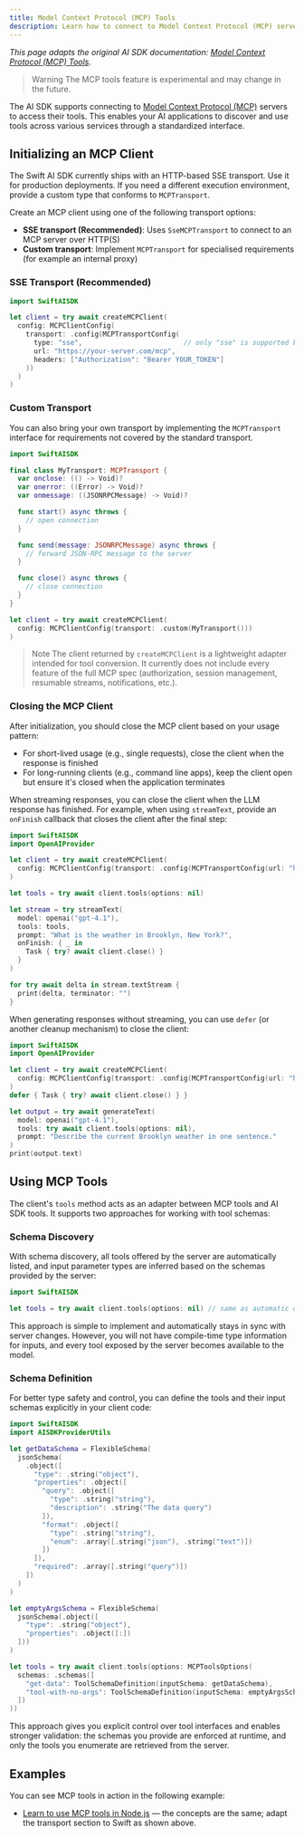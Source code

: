 ```yaml
---
title: Model Context Protocol (MCP) Tools
description: Learn how to connect to Model Context Protocol (MCP) servers and use their tools with AI SDK Core.
---
```


_This page adapts the original AI SDK documentation: [Model Context Protocol (MCP) Tools](https://ai-sdk.dev/docs/ai-sdk-core/mcp-tools)._ 

> Warning
> The MCP tools feature is experimental and may change in the future.

The AI SDK supports connecting to [Model Context Protocol (MCP)](https://modelcontextprotocol.io/) servers to access their tools.
This enables your AI applications to discover and use tools across various services through a standardized interface.

## Initializing an MCP Client

The Swift AI SDK currently ships with an HTTP-based SSE transport. Use it for production deployments. If you need a different execution environment, provide a custom type that conforms to `MCPTransport`.

Create an MCP client using one of the following transport options:

- **SSE transport (Recommended)**: Uses `SseMCPTransport` to connect to an MCP server over HTTP(S)
- **Custom transport**: Implement `MCPTransport` for specialised requirements (for example an internal proxy)

### SSE Transport (Recommended)

```swift
import SwiftAISDK

let client = try await createMCPClient(
  config: MCPClientConfig(
    transport: .config(MCPTransportConfig(
      type: "sse",                         // only "sse" is supported by the built-in factory
      url: "https://your-server.com/mcp",
      headers: ["Authorization": "Bearer YOUR_TOKEN"]
    ))
  )
)
```

### Custom Transport

You can also bring your own transport by implementing the `MCPTransport` interface for requirements not covered by the standard transport.

```swift
import SwiftAISDK

final class MyTransport: MCPTransport {
  var onclose: (() -> Void)?
  var onerror: ((Error) -> Void)?
  var onmessage: ((JSONRPCMessage) -> Void)?

  func start() async throws {
    // open connection
  }

  func send(message: JSONRPCMessage) async throws {
    // forward JSON-RPC message to the server
  }

  func close() async throws {
    // close connection
  }
}

let client = try await createMCPClient(
  config: MCPClientConfig(transport: .custom(MyTransport()))
)
```

> Note
> The client returned by `createMCPClient` is a lightweight adapter intended for tool conversion. It currently does not include every feature of the full MCP spec (authorization, session management, resumable streams, notifications, etc.).

### Closing the MCP Client

After initialization, you should close the MCP client based on your usage pattern:

- For short-lived usage (e.g., single requests), close the client when the response is finished
- For long-running clients (e.g., command line apps), keep the client open but ensure it's closed when the application terminates

When streaming responses, you can close the client when the LLM response has finished. For example, when using `streamText`, provide an `onFinish` callback that closes the client after the final step:

```swift
import SwiftAISDK
import OpenAIProvider

let client = try await createMCPClient(
  config: MCPClientConfig(transport: .config(MCPTransportConfig(url: "https://your-server.com/mcp")))
)

let tools = try await client.tools(options: nil)

let stream = try streamText(
  model: openai("gpt-4.1"),
  tools: tools,
  prompt: "What is the weather in Brooklyn, New York?",
  onFinish: { _ in
    Task { try? await client.close() }
  }
)

for try await delta in stream.textStream {
  print(delta, terminator: "")
}
```

When generating responses without streaming, you can use `defer` (or another cleanup mechanism) to close the client:

```swift
import SwiftAISDK
import OpenAIProvider

let client = try await createMCPClient(
  config: MCPClientConfig(transport: .config(MCPTransportConfig(url: "https://your-server.com/mcp")))
)
defer { Task { try? await client.close() } }

let output = try await generateText(
  model: openai("gpt-4.1"),
  tools: try await client.tools(options: nil),
  prompt: "Describe the current Brooklyn weather in one sentence."
)
print(output.text)
```

## Using MCP Tools

The client's `tools` method acts as an adapter between MCP tools and AI SDK tools. It supports two approaches for working with tool schemas:

### Schema Discovery

With schema discovery, all tools offered by the server are automatically listed, and input parameter types are inferred based on the schemas provided by the server:

```swift
import SwiftAISDK

let tools = try await client.tools(options: nil) // same as automatic discovery
```

This approach is simple to implement and automatically stays in sync with server changes. However, you will not have compile-time type information for inputs, and every tool exposed by the server becomes available to the model.

### Schema Definition

For better type safety and control, you can define the tools and their input schemas explicitly in your client code:

```swift
import SwiftAISDK
import AISDKProviderUtils

let getDataSchema = FlexibleSchema(
  jsonSchema(
    .object([
      "type": .string("object"),
      "properties": .object([
        "query": .object([
          "type": .string("string"),
          "description": .string("The data query")
        ]),
        "format": .object([
          "type": .string("string"),
          "enum": .array([.string("json"), .string("text")])
        ])
      ]),
      "required": .array([.string("query")])
    ])
  )
)

let emptyArgsSchema = FlexibleSchema(
  jsonSchema(.object([
    "type": .string("object"),
    "properties": .object([:])
  ]))
)

let tools = try await client.tools(options: MCPToolsOptions(
  schemas: .schemas([
    "get-data": ToolSchemaDefinition(inputSchema: getDataSchema),
    "tool-with-no-args": ToolSchemaDefinition(inputSchema: emptyArgsSchema)
  ])
))
```

This approach gives you explicit control over tool interfaces and enables stronger validation: the schemas you provide are enforced at runtime, and only the tools you enumerate are retrieved from the server.

## Examples

You can see MCP tools in action in the following example:

- [Learn to use MCP tools in Node.js](/cookbook/node/mcp-tools) — the concepts are the same; adapt the transport section to Swift as shown above.
